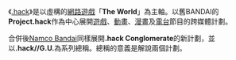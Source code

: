 《[[.hack|.hack]]》是以虛構的[[網路遊戲|網路遊戲]]「'''The World'''」為主軸。以舊BANDAI的'''Project.hack'''作為中心展開[[游戏|遊戲]]、[[动画|動畫]]、[[漫画|漫畫]]及[[電台|電台]]節目的跨媒體計劃。

合併後[[南夢宮萬代發展公司|Namco Bandai]]同樣展開'''.hack Conglomerate'''的新計劃，並以'''.hack//G.U.'''為系列總稱。總稱的意義是解說兩個計劃。